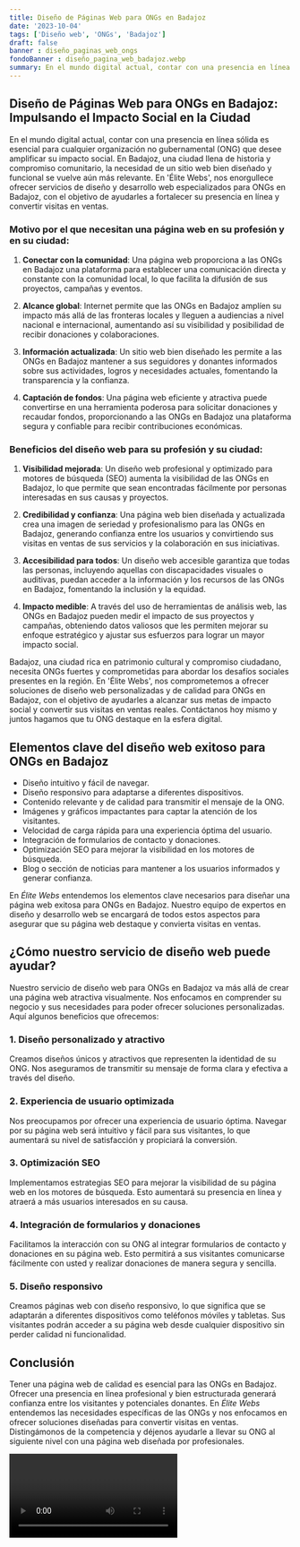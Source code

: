 ```yaml
---
title: Diseño de Páginas Web para ONGs en Badajoz
date: '2023-10-04'
tags: ['Diseño web', 'ONGs', 'Badajoz']
draft: false
banner : diseño_paginas_web_ongs
fondoBanner : diseño_pagina_web_badajoz.webp
summary: En el mundo digital actual, contar con una presencia en línea sólida es esencial para cualquier organización no gubernamental (ONG) que desee amplificar su impacto social. En Badajoz, una ciudad llena de historia y compromiso comunitario, la necesidad de un sitio web bien diseñado y funcional se vuelve aún más relevante. En 'Élite Webs', nos enorgullece ofrecer servicios de diseño y desarrollo web especializados para ONGs en Badajoz, con el objetivo de ayudarles a fortalecer su presencia en línea y convertir visitas en ventas.
---
```


## Diseño de Páginas Web para ONGs en Badajoz: Impulsando el Impacto Social en la Ciudad

En el mundo digital actual, contar con una presencia en línea sólida es esencial para cualquier organización no gubernamental (ONG) que desee amplificar su impacto social. En Badajoz, una ciudad llena de historia y compromiso comunitario, la necesidad de un sitio web bien diseñado y funcional se vuelve aún más relevante. En 'Élite Webs', nos enorgullece ofrecer servicios de diseño y desarrollo web especializados para ONGs en Badajoz, con el objetivo de ayudarles a fortalecer su presencia en línea y convertir visitas en ventas.

### Motivo por el que necesitan una página web en su profesión y en su ciudad:

1. **Conectar con la comunidad**: Una página web proporciona a las ONGs en Badajoz una plataforma para establecer una comunicación directa y constante con la comunidad local, lo que facilita la difusión de sus proyectos, campañas y eventos.

2. **Alcance global**: Internet permite que las ONGs en Badajoz amplíen su impacto más allá de las fronteras locales y lleguen a audiencias a nivel nacional e internacional, aumentando así su visibilidad y posibilidad de recibir donaciones y colaboraciones.

3. **Información actualizada**: Un sitio web bien diseñado les permite a las ONGs en Badajoz mantener a sus seguidores y donantes informados sobre sus actividades, logros y necesidades actuales, fomentando la transparencia y la confianza.

4. **Captación de fondos**: Una página web eficiente y atractiva puede convertirse en una herramienta poderosa para solicitar donaciones y recaudar fondos, proporcionando a las ONGs en Badajoz una plataforma segura y confiable para recibir contribuciones económicas.

### Beneficios del diseño web para su profesión y su ciudad:

1. **Visibilidad mejorada**: Un diseño web profesional y optimizado para motores de búsqueda (SEO) aumenta la visibilidad de las ONGs en Badajoz, lo que permite que sean encontradas fácilmente por personas interesadas en sus causas y proyectos.

2. **Credibilidad y confianza**: Una página web bien diseñada y actualizada crea una imagen de seriedad y profesionalismo para las ONGs en Badajoz, generando confianza entre los usuarios y convirtiendo sus visitas en ventas de sus servicios y la colaboración en sus iniciativas.

3. **Accesibilidad para todos**: Un diseño web accesible garantiza que todas las personas, incluyendo aquellas con discapacidades visuales o auditivas, puedan acceder a la información y los recursos de las ONGs en Badajoz, fomentando la inclusión y la equidad.

4. **Impacto medible**: A través del uso de herramientas de análisis web, las ONGs en Badajoz pueden medir el impacto de sus proyectos y campañas, obteniendo datos valiosos que les permiten mejorar su enfoque estratégico y ajustar sus esfuerzos para lograr un mayor impacto social.

Badajoz, una ciudad rica en patrimonio cultural y compromiso ciudadano, necesita ONGs fuertes y comprometidas para abordar los desafíos sociales presentes en la región. En 'Élite Webs', nos comprometemos a ofrecer soluciones de diseño web personalizadas y de calidad para ONGs en Badajoz, con el objetivo de ayudarles a alcanzar sus metas de impacto social y convertir sus visitas en ventas reales. Contáctanos hoy mismo y juntos hagamos que tu ONG destaque en la esfera digital.

<GifSeo />

<Cta />

## Elementos clave del diseño web exitoso para ONGs en Badajoz

- Diseño intuitivo y fácil de navegar.
- Diseño responsivo para adaptarse a diferentes dispositivos.
- Contenido relevante y de calidad para transmitir el mensaje de la ONG.
- Imágenes y gráficos impactantes para captar la atención de los visitantes.
- Velocidad de carga rápida para una experiencia óptima del usuario.
- Integración de formularios de contacto y donaciones.
- Optimización SEO para mejorar la visibilidad en los motores de búsqueda.
- Blog o sección de noticias para mantener a los usuarios informados y generar confianza.

En *Élite Webs* entendemos los elementos clave necesarios para diseñar una página web exitosa para ONGs en Badajoz. Nuestro equipo de expertos en diseño y desarrollo web se encargará de todos estos aspectos para asegurar que su página web destaque y convierta visitas en ventas.

## ¿Cómo nuestro servicio de diseño web puede ayudar?

Nuestro servicio de diseño web para ONGs en Badajoz va más allá de crear una página web atractiva visualmente. Nos enfocamos en comprender su negocio y sus necesidades para poder ofrecer soluciones personalizadas. Aquí algunos beneficios que ofrecemos:

### 1. Diseño personalizado y atractivo
Creamos diseños únicos y atractivos que representen la identidad de su ONG. Nos aseguramos de transmitir su mensaje de forma clara y efectiva a través del diseño.

### 2. Experiencia de usuario optimizada
Nos preocupamos por ofrecer una experiencia de usuario óptima. Navegar por su página web será intuitivo y fácil para sus visitantes, lo que aumentará su nivel de satisfacción y propiciará la conversión.

### 3. Optimización SEO
Implementamos estrategias SEO para mejorar la visibilidad de su página web en los motores de búsqueda. Esto aumentará su presencia en línea y atraerá a más usuarios interesados en su causa.

### 4. Integración de formularios y donaciones
Facilitamos la interacción con su ONG al integrar formularios de contacto y donaciones en su página web. Esto permitirá a sus visitantes comunicarse fácilmente con usted y realizar donaciones de manera segura y sencilla.

### 5. Diseño responsivo
Creamos páginas web con diseño responsivo, lo que significa que se adaptarán a diferentes dispositivos como teléfonos móviles y tabletas. Sus visitantes podrán acceder a su página web desde cualquier dispositivo sin perder calidad ni funcionalidad.

## Conclusión

Tener una página web de calidad es esencial para las ONGs en Badajoz. Ofrecer una presencia en línea profesional y bien estructurada generará confianza entre los visitantes y potenciales donantes. En *Élite Webs* entendemos las necesidades específicas de las ONGs y nos enfocamos en ofrecer soluciones diseñadas para convertir visitas en ventas. Distingámonos de la competencia y déjenos ayudarle a llevar su ONG al siguiente nivel con una página web diseñada por profesionales.

<Video />

<CtaBot job='ONGs' city='Badajoz'/>

<Gmaps query='Badajoz+españa+maps' />
